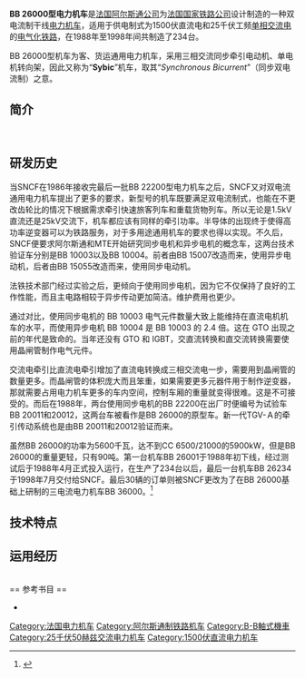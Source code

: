 <br />{{Infobox Locomotive
| name = BB 26000
| image = SNCF BB26000 Austerlitz FRA 001.jpg
| caption = BB 26072号机车
| type = [[电力机车|电力机车]]
| origin = {{FRA}}
| designer = 
| builder = [[阿尔斯通公司|阿尔斯通公司]]
| buildmodel = 
| ordernumber = 
| serialnumber = 26001～26234
| roadnumber = 
| builddate = 1988年—1998年
| totalproduction  = 234台
| user = [[法國國家鐵路公司|法國國家鐵路公司]]
| uicclass = B'B'
| gauge = 1,435毫米
| trucks = 
| bogies = 
| wheeldiameter = 
| axleload = 
| wheelbase = 
| minimumcurve = 
| length = 
| width = 
| height = 
| framesize = 
| weight = 
| sandcap = 
| electricsystem = AC 50Hz 25kV、DC 1500V
| collectionmethod = 
| transmission = 交—直—交、直—交流电
| tractionmotors = 
| topspeed = 200公里/小时
| sustainedspeed = 
| poweroutput = 5,600千瓦
| tractiveeffort = 
| locobrakes = 
| locobrakepower = 
| locobrakeforce = 
| trainbrakes = 
| safety = 
| notes =
}}
'''BB 26000型电力机车'''是[[法国|法国]][[阿尔斯通公司|阿尔斯通公司]]为[[法国国家铁路公司|法国国家铁路公司]]设计制造的一种双电流制干线[[电力机车|电力机车]]，适用于供电制式为1500伏直流电和25千伏工频[[单相交流电|单相交流电]]的[[电气化铁路|电气化铁路]]，在1988年至1998年间共制造了234台。

BB 26000型机车为客、货运通用电力机车，采用三相交流同步牵引电动机、单电机转向架，因此又称为“'''Sybic'''”机车，取其“''Synchronous Bicurrent''”（同步双电流制）之意。

== 简介 ==
<br />

== 研发历史 ==
当SNCF在1986年接收完最后一批BB 22200型电力机车之后，SNCF又对双电流通用电力机车提出了更多的要求，新型号的机车既要满足双电流制式，也能在不更改齿轮比的情况下根据需求牵引快速旅客列车和重载货物列车。所以无论是1.5kV直流还是25kV交流下，机车都应该有同样的牵引功率。半导体的出现终于使得高功率逆变器可以为铁路服务，对于多用途通用机车的要求也得以实现。不久后，SNCF便要求阿尔斯通和MTE开始研究同步电机和异步电机的概念车，这两台技术验证车分别是BB 10003以及BB 10004。前者由BB 15007改造而来，使用异步电动机，后者由BB 15055改造而来，使用同步电动机。

法铁技术部门经过实验之后，更倾向于使用同步电机，因为它不仅保持了良好的工作性能，而且主电路相较于异步传动更加简洁。维护费用也更少。

通过对比，使用同步电机的 BB 10003 电气元件数量大致上能维持在直流电机机车的水平，而使用异步电机 BB 10004 是 BB 10003 的 2.4 倍。这在 GTO 出现之前的年代是致命的。当年还没有 GTO 和 IGBT，交直流转换和直交流转换需要使用晶闸管制作电气元件。

交流电牵引比直流电牵引增加了直流电转换成三相交流电一步，需要用到晶闸管的数量更多。而晶闸管的体积庞大而且笨重，如果需要更多元器件用于制作逆变器，那就需要占用电力机车更多的车内空间，控制车厢的重量就变得很难。这是不可接受的。而后在1988年，两台使用同步电机的BB 22200在出厂时便编号为试验车BB 20011和20012，这两台车被看作是BB 26000的原型车。新一代TGV-Ａ的牵引传动系统也是由BB 20011和20012验证而来。

虽然BB 26000的功率为5600千瓦，达不到CC 6500/21000的5900kW，但是BB 26000的重量更轻，只有90吨。第一台机车BB 26001于1988年初下线，经过测试后于1988年4月正式投入运行，在生产了234台以后，最后一台机车BB 26234于1998年7月交付给SNCF。最后30辆的订单则被SNCF更改为了在BB 26000基础上研制的三电流电力机车BB 36000。<ref>{{Cite journal|title=法国铁路BB 26000型SYBIC电力机车|author=J.-C.Boutonnet，王渤洪 译|url=|journal=电力牵引快报|issue=第10期|doi=|others=|year=|volume=|page=|pmid=}}</ref>

== 技术特点 ==

== 运用经历 ==
<br />
== 参考书目 ==
* {{cite book |author=Denis Redoutey |title=''"Le matériel moteur de la SNCF"'' |year=2007 |publisher=La Vie du Rail |location=Auray |isbn=978-2-915034-65-3 }}

{{SNCF locomotives}}

[[Category:法国电力机车|Category:法国电力机车]]
[[Category:阿尔斯通制铁路机车|Category:阿尔斯通制铁路机车]]
[[Category:B-B軸式機車|Category:B-B軸式機車]]
[[Category:25千伏50赫兹交流电力机车|Category:25千伏50赫兹交流电力机车]]
[[Category:1500伏直流电力机车|Category:1500伏直流电力机车]]